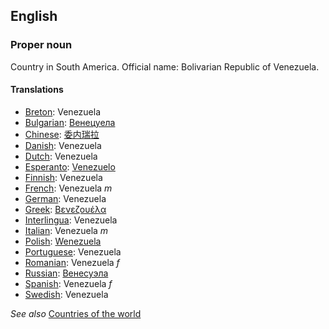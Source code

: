 ==English==

===Proper noun===

Country in South America. Official name: Bolivarian Republic of Venezuela.

====Translations====

*[[Breton]]: Venezuela
*[[Bulgarian]]: [[Венецуела]]
*[[Chinese]]: [[委内瑞拉]]
*[[Danish]]: Venezuela
*[[Dutch]]: Venezuela
*[[Esperanto]]: [[Venezuelo]]
*[[Finnish]]: Venezuela
*[[French]]: Venezuela ''m''
*[[German]]: Venezuela
*[[Greek]]: [[Βενεζουέλα]]
*[[Interlingua]]: Venezuela
*[[Italian]]: Venezuela ''m''
*[[Polish]]: [[Wenezuela]]
*[[Portuguese]]: Venezuela
*[[Romanian]]: Venezuela ''f''
*[[Russian]]: [[Венесуэла]]
*[[Spanish]]: Venezuela ''f''
*[[Swedish]]: Venezuela

''See also'' [[Countries of the world]]